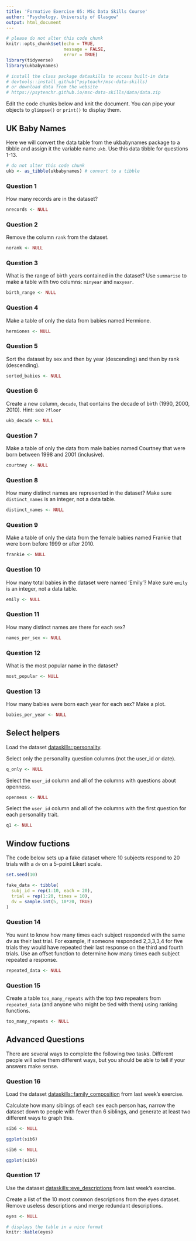 ```yaml
---
title: 'Formative Exercise 05: MSc Data Skills Course'
author: "Psychology, University of Glasgow"
output: html_document
---
```


```r
# please do not alter this code chunk
knitr::opts_chunk$set(echo = TRUE, 
                      message = FALSE, 
                      error = TRUE)
library(tidyverse)
library(ukbabynames)

# install the class package dataskills to access built-in data
# devtools::install_github("psyteachr/msc-data-skills)
# or download data from the website
# https://psyteachr.github.io/msc-data-skills/data/data.zip
```

Edit the code chunks below and knit the document. You can pipe your objects to `glimpse()` or `print()` to display them.

## UK Baby Names

Here we will convert the data table from the ukbabynames package to a tibble and assign it the variable name `ukb`. Use this data tibble for questions 1-13.

```r
# do not alter this code chunk
ukb <- as_tibble(ukbabynames) # convert to a tibble
```


### Question 1

How many records are in the dataset?

```r
nrecords <- NULL
```

### Question 2

Remove the column `rank` from the dataset.

```r
norank <- NULL
```

### Question 3

What is the range of birth years contained in the dataset? Use `summarise` to make a table with two columns: `minyear` and `maxyear`.

```r
birth_range <- NULL
```

### Question 4

Make a table of only the data from babies named Hermione.

```r
hermiones <- NULL
```

### Question 5

Sort the dataset by sex and then by year (descending) and then by rank (descending).

```r
sorted_babies <- NULL
```

### Question 6

Create a new column, `decade`, that contains the decade of birth (1990, 2000, 2010).  Hint: see `?floor`

```r
ukb_decade <- NULL
```

### Question 7

Make a table of only the data from male babies named Courtney that were born between 1998 and 2001 (inclusive).

```r
courtney <- NULL
```


### Question 8

How many distinct names are represented in the dataset? Make sure `distinct_names` is an integer, not a data table.

```r
distinct_names <- NULL
```

### Question 9

Make a table of only the data from the female babies named Frankie that were born before 1999 or after 2010.

```r
frankie <- NULL
```

### Question 10

How many total babies in the dataset were named 'Emily'? Make sure `emily` is an integer, not a data table.

```r
emily <- NULL
```

### Question 11

How many distinct names are there for each sex?

```r
names_per_sex <- NULL
```

### Question 12

What is the most popular name in the dataset?

```r
most_popular <- NULL
```

### Question 13

How many babies were born each year for each sex?  Make a plot.

```r
babies_per_year <- NULL
```

## Select helpers

Load the dataset [dataskills::personality](https://psyteachr.github.io/msc-data-skills/data/personality.csv).

Select only the personality question columns (not the user_id or date).

```r
q_only <- NULL
```

Select the `user_id` column and all of the columns with questions about openness.

```r
openness <- NULL
```

Select the `user_id` column and all of the columns with the first question for each personality trait.

```r
q1 <- NULL
```


## Window fuctions

The code below sets up a fake dataset where 10 subjects respond to 20 trials with a `dv` on a 5-point Likert scale. 

```r
set.seed(10)

fake_data <- tibble(
  subj_id = rep(1:10, each = 20),
  trial = rep(1:20, times = 10),
  dv = sample.int(5, 10*20, TRUE)
)
```

### Question 14

You want to know how many times each subject responded with the same dv as their last trial. For example, if someone responded 2,3,3,3,4 for five trials they would have repeated their last response on the third and fourth trials. Use an offset function to determine how many times each subject repeated a response.

```r
repeated_data <- NULL
```

### Question 15

Create a table `too_many_repeats` with the top two repeaters from `repeated_data` (and anyone who might be tied with them) using ranking functions. 

```r
too_many_repeats <- NULL
```


## Advanced Questions

There are several ways to complete the following two tasks. Different people will solve them different ways, but you should be able to tell if your answers make sense.

### Question 16

Load the dataset [dataskills::family_composition](https://psyteachr.github.io/msc-data-skills/data/family_composition.csv) from last week's exercise.

Calculate how many siblings of each sex each person has, narrow the dataset down to people with fewer than 6 siblings, and generate at least two different ways to graph this.

```r
sib6 <- NULL

ggplot(sib6)
```
    
```r
sib6 <- NULL

ggplot(sib6)
```


### Question 17

Use the dataset [dataskills::eye_descriptions](https://psyteachr.github.io/msc-data-skills/data/eye_descriptions.csv) from last week's exercise.

Create a list of the 10 most common descriptions from the eyes dataset. Remove useless descriptions and merge redundant descriptions.
    
```r
eyes <- NULL
```

```r
# displays the table in a nice format
knitr::kable(eyes) 
```

